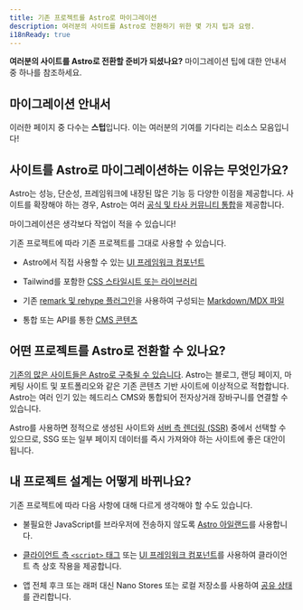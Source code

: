 ```yaml
---
title: 기존 프로젝트를 Astro로 마이그레이션
description: 여러분의 사이트를 Astro로 전환하기 위한 몇 가지 팁과 요령.
i18nReady: true
---
```


**여러분의 사이트를 Astro로 전환할 준비가 되셨나요?** 마이그레이션 팁에 대한 안내서 중 하나를 참조하세요.

## 마이그레이션 안내서

<MigrationGuidesNav />

이러한 페이지 중 다수는 **스텁**입니다. 이는 여러분의 기여를 기다리는 리소스 모음입니다!

## 사이트를 Astro로 마이그레이션하는 이유는 무엇인가요?

Astro는 성능, 단순성, 프레임워크에 내장된 많은 기능 등 다양한 이점을 제공합니다. 사이트를 확장해야 하는 경우, Astro는 여러 [공식 및 타사 커뮤니티 통합](https://astro.build/integrations)을 제공합니다.

마이그레이션은 생각보다 작업이 적을 수 있습니다!

기존 프로젝트에 따라 기존 프로젝트를 그대로 사용할 수 있습니다.

- Astro에서 직접 사용할 수 있는 [UI 프레임워크 컴포넌트](/ko/basics/framework-components/)

- Tailwind를 포함한 [CSS 스타일시트 또는 라이브러리](/ko/guides/styling/)

- 기존 [remark 및 rehype 플러그인](/ko/guides/markdown-content/#markdown-및-mdx-구성)을 사용하여 구성되는 [Markdown/MDX 파일](/ko/guides/markdown-content/) 

- 통합 또는 API를 통한 [CMS 콘텐츠](/ko/guides/cms/)

## 어떤 프로젝트를 Astro로 전환할 수 있나요?

[기존의 많은 사이트들은 Astro로 구축될 수 있습니다](/ko/concepts/why-astro/). Astro는 블로그, 랜딩 페이지, 마케팅 사이트 및 포트폴리오와 같은 기존 콘텐츠 기반 사이트에 이상적으로 적합합니다. Astro는 여러 인기 있는 헤드리스 CMS와 통합되어 전자상거래 장바구니를 연결할 수 있습니다.

Astro를 사용하면 정적으로 생성된 사이트와 [서버 측 렌더링 (SSR)](/ko/guides/server-side-rendering/) 중에서 선택할 수 있으므로, SSG 또는 일부 페이지 데이터를 즉시 가져와야 하는 사이트에 좋은 대안이 됩니다.

## 내 프로젝트 설계는 어떻게 바뀌나요?

기존 프로젝트에 따라 다음 사항에 대해 다르게 생각해야 할 수도 있습니다.

- 불필요한 JavaScript를 브라우저에 전송하지 않도록 [Astro 아일랜드](/ko/concepts/islands/#아일랜드란)를 사용합니다.

- [클라이언트 측 `<script>` 태그](/ko/guides/client-side-scripts/) 또는 [UI 프레임워크 컴포넌트](/ko/basics/framework-components/)를 사용하여 클라이언트 측 상호 작용을 제공합니다.

- 앱 전체 후크 또는 래퍼 대신 Nano Stores 또는 로컬 저장소를 사용하여 [공유 상태](/ko/basics/sharing-state/)를 관리합니다.

